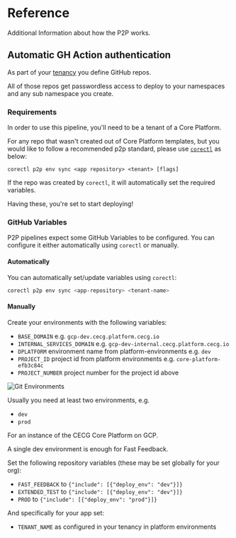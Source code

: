 # Reference


Additional Information about how the P2P works.

## Automatic GH Action authentication

As part of your [tenancy](../../app/tenancy) you define GitHub repos.

All of those repos get passwordless access to deploy to your namespaces and
any sub namespace you create.

### Requirements

In order to use this pipeline, you'll need to be a tenant of a Core Platform.

For any repo that wasn't created out of Core Platform templates, but you would like to follow a recommended p2p standard, please use [`corectl`](/corectl) as below:

```shell
corectl p2p env sync <app repository> <tenant> [flags]
```

If the repo was created by `corectl`, it will automatically set the required variables.

Having these, you're set to start deploying!

### GitHub Variables

P2P pipelines expect some GitHub Variables to be configured.
You can configure it either automatically using `corectl` or manually.

#### Automatically

You can automatically set/update variables using `corectl`:

```bash
corectl p2p env sync <app-repository> <tenant-name>
```

#### Manually

Create your environments with the following variables:

* `BASE_DOMAIN` e.g. `gcp-dev.cecg.platform.cecg.io`
* `INTERNAL_SERVICES_DOMAIN` e.g. `gcp-dev-internal.cecg.platform.cecg.io`
* `DPLATFORM` environment name from platform-environments e.g. `dev`
* `PROJECT_ID` project id from platform environments e.g. `core-platform-efb3c84c`
* `PROJECT_NUMBER` project number for the project id above

![Git Environments](/images/p2p/git-environments.png)

Usually you need at least two environments, e.g.

* `dev`
* `prod`

For an instance of the CECG Core Platform on GCP.

A single dev environment is enough for Fast Feedback.

Set the following repository variables (these may be set globally for your org):

* `FAST_FEEDBACK` to `{"include": [{"deploy_env": "dev"}]}`
* `EXTENDED_TEST` to `{"include": [{"deploy_env": "dev"}]}`
* `PROD` to `{"include": [{"deploy_env": "prod"}]}`

And specifically for your app set:

* `TENANT_NAME` as configured in your tenancy in platform environments
